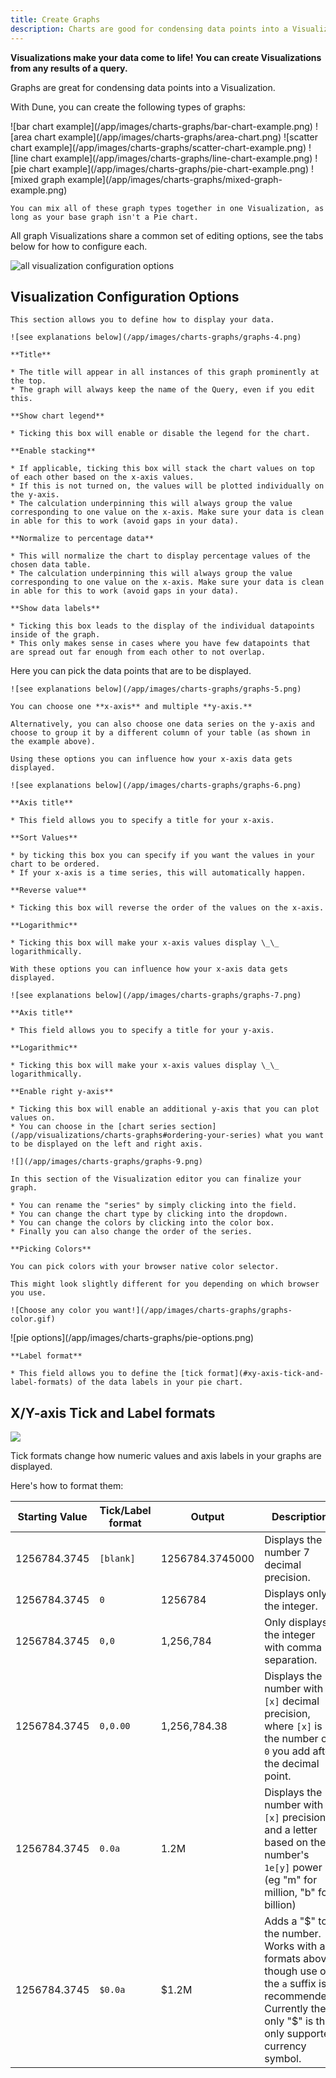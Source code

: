 ```yaml
---
title: Create Graphs
description: Charts are good for condensing data points into a Visualization. Learn how to make them here
---
```


**Visualizations make your data come to life! You can create Visualizations from any results of a query.**

Graphs are great for condensing data points into a Visualization.

With Dune, you can create the following types of graphs:

<Tabs>
  <Tab title="Bar charts">
    ![bar chart example](/app/images/charts-graphs/bar-chart-example.png)
  </Tab>
  <Tab title="Area charts">
    ![area chart example](/app/images/charts-graphs/area-chart.png)
  </Tab>
  <Tab title="Scatter charts">
    ![scatter chart example](/app/images/charts-graphs/scatter-chart-example.png)
  </Tab>
  <Tab title="Line charts">
    ![line chart example](/app/images/charts-graphs/line-chart-example.png)
  </Tab>
  <Tab title="Pie charts">
    ![pie chart example](/app/images/charts-graphs/pie-chart-example.png)
  </Tab>
  <Tab title="Mixed graph">
    ![mixed graph example](/app/images/charts-graphs/mixed-graph-example.png)
  </Tab>
</Tabs>

    You can mix all of these graph types together in one Visualization, as long as your base graph isn't a Pie chart.

All graph Visualizations share a common set of editing options, see the tabs below for how to configure each.

![all visualization configuration options](/app/images/charts-graphs/all-visualization-configuration-options.png)

## Visualization Configuration Options

<Tabs>
  <Tab title="Chart options">

    This section allows you to define how to display your data.

    ![see explanations below](/app/images/charts-graphs/graphs-4.png)

    **Title**

    * The title will appear in all instances of this graph prominently at the top.
    * The graph will always keep the name of the Query, even if you edit this.

    **Show chart legend**

    * Ticking this box will enable or disable the legend for the chart.

    **Enable stacking**

    * If applicable, ticking this box will stack the chart values on top of each other based on the x-axis values.
    * If this is not turned on, the values will be plotted individually on the y-axis.
    * The calculation underpinning this will always group the value corresponding to one value on the x-axis. Make sure your data is clean in able for this to work (avoid gaps in your data).

    **Normalize to percentage data**

    * This will normalize the chart to display percentage values of the chosen data table.
    * The calculation underpinning this will always group the value corresponding to one value on the x-axis. Make sure your data is clean in able for this to work (avoid gaps in your data).

    **Show data labels**

    * Ticking this box leads to the display of the individual datapoints inside of the graph.
    * This only makes sense in cases where you have few datapoints that are spread out far enough from each other to not overlap.

  </Tab>
  <Tab title="Result data">
    Here you can pick the data points that are to be displayed.

    ![see explanations below](/app/images/charts-graphs/graphs-5.png)

    You can choose one **x-axis** and multiple **y-axis.**

    Alternatively, you can also choose one data series on the y-axis and choose to group it by a different column of your table (as shown in the example above).
  </Tab>
  <Tab title="X-axis options">

    Using these options you can influence how your x-axis data gets displayed.

    ![see explanations below](/app/images/charts-graphs/graphs-6.png)

    **Axis title**

    * This field allows you to specify a title for your x-axis.

    **Sort Values**

    * by ticking this box you can specify if you want the values in your chart to be ordered.
    * If your x-axis is a time series, this will automatically happen.

    **Reverse value**

    * Ticking this box will reverse the order of the values on the x-axis.

    **Logarithmic**

    * Ticking this box will make your x-axis values display \_\_ logarithmically.
  </Tab>
    <Tab title="Y-axis options">

    With these options you can influence how your x-axis data gets displayed.

    ![see explanations below](/app/images/charts-graphs/graphs-7.png)

    **Axis title**

    * This field allows you to specify a title for your y-axis.

    **Logarithmic**

    * Ticking this box will make your x-axis values display \_\_ logarithmically.

    **Enable right y-axis**

    * Ticking this box will enable an additional y-axis that you can plot values on.
    * You can choose in the [chart series section](/app/visualizations/charts-graphs#ordering-your-series) what you want to be displayed on the left and right axis.
  </Tab>
    <Tab title="Series options">

    ![](/app/images/charts-graphs/graphs-9.png)

    In this section of the Visualization editor you can finalize your graph.

    * You can rename the "series" by simply clicking into the field.
    * You can change the chart type by clicking into the dropdown.
    * You can change the colors by clicking into the color box.
    * Finally you can also change the order of the series.

    **Picking Colors**

    You can pick colors with your browser native color selector.

    This might look slightly different for you depending on which browser you use.

    ![Choose any color you want!](/app/images/charts-graphs/graphs-color.gif)
  </Tab>
    <Tab title="Pie options">
    ![pie options](/app/images/charts-graphs/pie-options.png)
    
    **Label format**

    * This field allows you to define the [tick format](#xy-axis-tick-and-label-formats) of the data labels in your pie chart.
  </Tab>
</Tabs>

## X/Y-axis Tick and Label formats

![](/app/images/charts-graphs/graphs-8.png)

Tick formats change how numeric values and axis labels in your graphs are displayed.

Here's how to format them:

| Starting Value        | Tick/Label format | Output          | Description                                                                                                                                           |
| ------------ | ----------- | --------------- | ----------------------------------------------------------------------------------------------------------------------------------------------------- |
| 1256784.3745 | `[blank]`  | 1256784.3745000 | Displays the number 7 decimal precision.                                                                                                                |
| 1256784.3745 | `0`           | 1256784         | Displays only the integer.                                                                                                                            |
| 1256784.3745 | `0,0`         | 1,256,784       | Only displays the integer with comma separation.                                                                                                      |
| 1256784.3745 | `0,0.00`      | 1,256,784.38    | Displays the number with `[x]` decimal precision, where `[x]` is the number of `0` you add after the decimal point.                                                                |
| 1256784.3745 | `0.0a`     | 1.2M            | Displays the number with `[x]` precision and a letter based on the number's `1e[y]` power (eg "m" for million, "b" for billion)  |
| 1256784.3745 | `$0.0a`    | $1.2M           | Adds a "\$" to the number. Works with all formats above though use of the `a` suffix is recommended. Currently the only "\$" is the only supported currency symbol.                                                                                      |